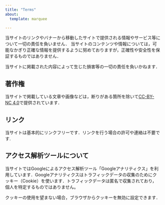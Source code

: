 ```yaml
---
title: "Terms"
about:
  template: marquee

---
```


当サイトのリンクやバナーから移動したサイトで提供される情報やサービス等について一切の責任を負いません．
当サイトのコンテンツや情報については，可能なかぎり正確な情報を提供するように努めておりますが，正確性や安全性を保証するものではありません．

当サイトに掲載された内容によって生じた損害等の一切の責任を負いかねます．

## 著作権

当サイトで掲載している文章や画像などは，断りがある箇所を除いて[CC-BY-NC 4.0](https://creativecommons.org/licenses/by-nc/4.0/deed.ja)で提供されています．

## リンク

当サイトは基本的にリンクフリーです．リンクを行う場合の許可や連絡は不要です.

## アクセス解析ツールについて

当サイトではGoogleによるアクセス解析ツール「Googleアナリティクス」を利用しています．Googleアナリティクスはトラフィックデータの収集のためにクッキー（Cookie）を使います．トラフィックデータは匿名で収集されており，個人を特定するものではありません。

クッキーの使用を望まない場合，ブラウザからクッキーを無効に設定できます．
